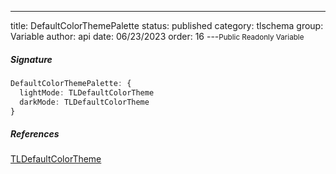 ---
title: DefaultColorThemePalette
status: published
category: tlschema
group: Variable
author: api
date: 06/23/2023
order: 16
---<Small>Public Readonly Variable</Small>




##### Signature


```ts
DefaultColorThemePalette: {
  lightMode: TLDefaultColorTheme
  darkMode: TLDefaultColorTheme
}
```

##### References

[TLDefaultColorTheme](/gen/tlschema/TLDefaultColorTheme-type)

